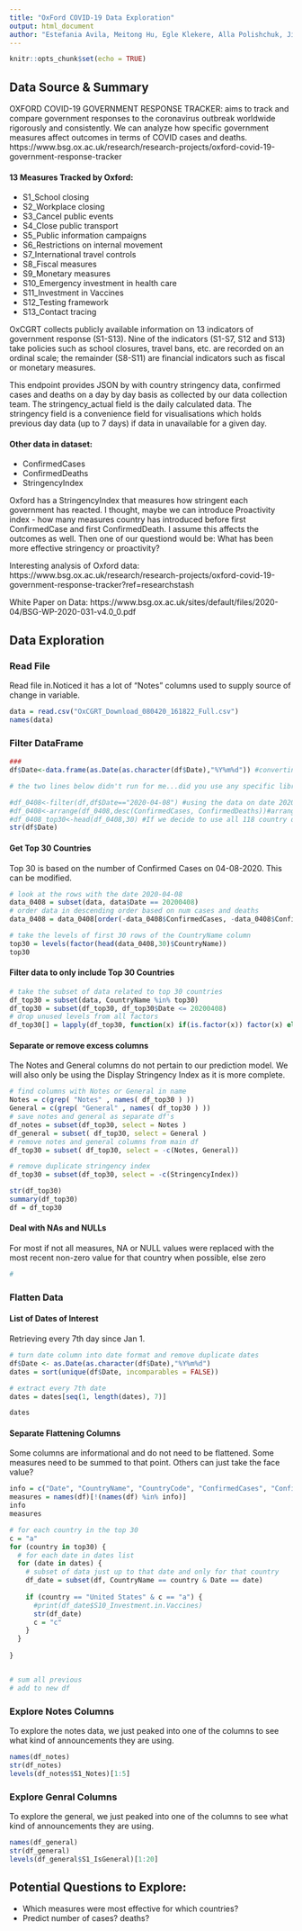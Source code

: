 ```yaml
---
title: "OxFord COVID-19 Data Exploration"
output: html_document
author: "Estefania Avila, Meitong Hu, Egle Klekere, Alla Polishchuk, Jingjing Zhang"
---
```


```r
knitr::opts_chunk$set(echo = TRUE)
```

## Data Source & Summary

OXFORD COVID-19 GOVERNMENT RESPONSE TRACKER: aims to track and compare government responses to the coronavirus outbreak worldwide rigorously and consistently. We can analyze how specific government measures affect outcomes in terms of COVID cases and deaths.
https://www.bsg.ox.ac.uk/research/research-projects/oxford-covid-19-government-response-tracker

#### 13 Measures Tracked by Oxford:

* S1_School closing
* S2_Workplace closing
* S3_Cancel public events
* S4_Close public transport
* S5_Public information campaigns
* S6_Restrictions on internal movement
* S7_International travel controls
* S8_Fiscal measures
* S9_Monetary measures
* S10_Emergency investment in health care
* S11_Investment in Vaccines
* S12_Testing framework
* S13_Contact tracing

OxCGRT collects publicly available information on 13 indicators of government response (S1-S13). Nine of the indicators (S1-S7, S12 and S13) take policies such as school closures, travel bans, etc. are recorded on an ordinal scale; the remainder (S8-S11) are financial indicators such as fiscal or monetary measures.

This endpoint provides JSON by with country stringency data, confirmed cases and deaths on a day by day basis as collected by our data collection team. The stringency_actual field is the daily calculated data. The stringency field is a convenience field for visualisations which holds previous day data (up to 7 days) if data in unavailable for a given day.

#### Other data in dataset:

* ConfirmedCases
* ConfirmedDeaths
* StringencyIndex

Oxford has a StringencyIndex that measures how stringent each government has reacted. I thought, maybe we can introduce Proactivity index - how many measures country has introduced before first ConfirmedCase and first ConfirmedDeath. I assume this affects the outcomes as well. Then one of our questiond would be: What has been more effective stringency or proactivity?

Interesting analysis of Oxford data:
https://www.bsg.ox.ac.uk/research/research-projects/oxford-covid-19-government-response-tracker?ref=researchstash

White Paper on Data:
https://www.bsg.ox.ac.uk/sites/default/files/2020-04/BSG-WP-2020-031-v4.0_0.pdf



## Data Exploration
### Read File
Read file in.Noticed it has a lot of "Notes" columns used to supply source of change in variable.

```r
data = read.csv("OxCGRT_Download_080420_161822_Full.csv")
names(data)
```

### Filter DataFrame

```r
###
df$Date<-data.frame(as.Date(as.character(df$Date),"%Y%m%d")) #converting integer data frame to date, then we can calculate date differences (Updated Date (20200408) - Date of closing school, workplace etc.)

# the two lines below didn't run for me...did you use any specific libraries?

#df_0408<-filter(df,df$Date=="2020-04-08") #using the data on date 20200408
#df_0408<-arrange(df_0408,desc(ConfirmedCases, ConfirmedDeaths))#arranging in a decreasing order of confirmed cases and confirmed deaths
#df_0408_top30<-head(df_0408,30) #If we decide to use all 118 country data, delete this line.
str(df$Date)
```

#### Get Top 30 Countries
Top 30 is based on the number of Confirmed Cases on 04-08-2020. This can be modified.
```r
# look at the rows with the date 2020-04-08
data_0408 = subset(data, data$Date == 20200408)
# order data in descending order based on num cases and deaths
data_0408 = data_0408[order(-data_0408$ConfirmedCases, -data_0408$ConfirmedDeaths),]

# take the levels of first 30 rows of the CountryName column
top30 = levels(factor(head(data_0408,30)$CountryName))
top30
```

#### Filter data to only include Top 30 Countries
```r
# take the subset of data related to top 30 countries
df_top30 = subset(data, CountryName %in% top30)
df_top30 = subset(df_top30, df_top30$Date <= 20200408)
# drop unused levels from all factors
df_top30[] = lapply(df_top30, function(x) if(is.factor(x)) factor(x) else x)
```

#### Separate or remove excess columns
The Notes and General columns do not pertain to our prediction model. We will also only be using the Display Stringency Index as it is more complete.
```r
# find columns with Notes or General in name
Notes = c(grep( "Notes" , names( df_top30 ) ))
General = c(grep( "General" , names( df_top30 ) ))
# save notes and general as separate df's
df_notes = subset(df_top30, select = Notes )
df_general = subset( df_top30, select = General )
# remove notes and general columns from main df
df_top30 = subset( df_top30, select = -c(Notes, General))

# remove duplicate stringency index
df_top30 = subset(df_top30, select = -c(StringencyIndex))

str(df_top30)
summary(df_top30)
df = df_top30
```

#### Deal with NAs and NULLs
For most if not all measures, NA or NULL values were replaced with the most recent non-zero value for that country when possible, else zero
```r
#
```

### Flatten Data
#### List of Dates  of Interest
Retrieving every 7th day since Jan 1.
```r
# turn date column into date format and remove duplicate dates
df$Date <- as.Date(as.character(df$Date),"%Y%m%d")
dates = sort(unique(df$Date, incomparables = FALSE))

# extract every 7th date
dates = dates[seq(1, length(dates), 7)]

dates
```
#### Separate Flattening Columns
Some columns are informational and do not need to be flattened. Some measures need to be summed to that point. Others can just take the face value?
```r
info = c("Date", "CountryName", "CountryCode", "ConfirmedCases", "ConfirmedDeaths") #, "StringencyIndexForDisplay", "X")
measures = names(df)[!(names(df) %in% info)]
info
measures
```

```r
# for each country in the top 30
c = "a"
for (country in top30) {
  # for each date in dates list
  for (date in dates) {
    # subset of data just up to that date and only for that country
    df_date = subset(df, CountryName == country & Date == date)
    
    if (country == "United States" & c == "a") {
      #print(df_date$S10_Investment.in.Vaccines)
      str(df_date)
      c = "c"
    }
  }
  
}


# sum all previous
# add to new df
```


### Explore Notes Columns
To explore the notes data, we just peaked into one of the columns to see what kind of announcements they are using.
```r
names(df_notes)
str(df_notes)
levels(df_notes$S1_Notes)[1:5]
```

### Explore Genral Columns
To explore the general, we just peaked into one of the columns to see what kind of announcements they are using.
```r
names(df_general)
str(df_general)
levels(df_general$S1_IsGeneral)[1:20]
```

## Potential Questions to Explore:

* Which measures were most effective for which countries?
* Predict number of cases? deaths? 